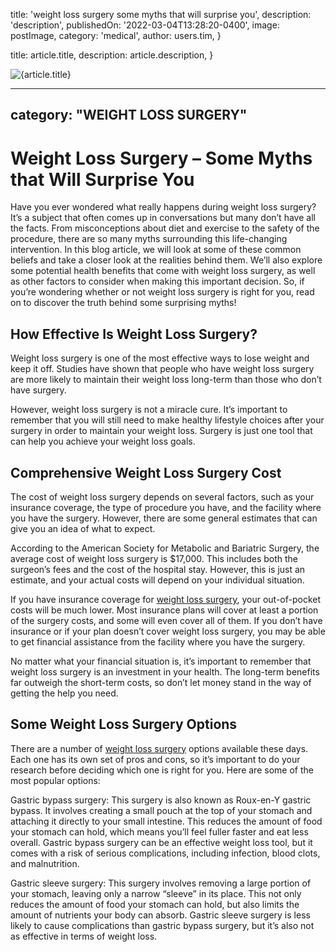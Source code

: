 
  title: 'weight loss surgery some myths that will surprise you',
  description: 'description',
  publishedOn: '2022-03-04T13:28:20-0400',
  image: postImage,
  category: 'medical',
  author: users.tim,
}

  title: article.title,
  description: article.description,
}


<Image src={postImage} alt={article.title} />

---
category: "WEIGHT LOSS SURGERY"
---

# Weight Loss Surgery – Some Myths that Will Surprise You

Have you ever wondered what really happens during weight loss surgery? It’s a subject that often comes up in conversations but many don’t have all the facts. From misconceptions about diet and exercise to the safety of the procedure, there are so many myths surrounding this life-changing intervention. In this blog article, we will look at some of these common beliefs and take a closer look at the realities behind them. We’ll also explore some potential health benefits that come with weight loss surgery, as well as other factors to consider when making this important decision. So, if you’re wondering whether or not weight loss surgery is right for you, read on to discover the truth behind some surprising myths!

## How Effective Is Weight Loss Surgery?

Weight loss surgery is one of the most effective ways to lose weight and keep it off. Studies have shown that people who have weight loss surgery are more likely to maintain their weight loss long-term than those who don’t have surgery.

However, weight loss surgery is not a miracle cure. It’s important to remember that you will still need to make healthy lifestyle choices after your surgery in order to maintain your weight loss. Surgery is just one tool that can help you achieve your weight loss goals.

## Comprehensive Weight Loss Surgery Cost

The cost of weight loss surgery depends on several factors, such as your insurance coverage, the type of procedure you have, and the facility where you have the surgery. However, there are some general estimates that can give you an idea of what to expect.

According to the American Society for Metabolic and Bariatric Surgery, the average cost of weight loss surgery is $17,000. This includes both the surgeon’s fees and the cost of the hospital stay. However, this is just an estimate, and your actual costs will depend on your individual situation.

If you have insurance coverage for [weight loss surgery](https://tlc.com.au/achieve-your-ideal-weight-with-weight-loss-surgery/), your out-of-pocket costs will be much lower. Most insurance plans will cover at least a portion of the surgery costs, and some will even cover all of them. If you don’t have insurance or if your plan doesn’t cover weight loss surgery, you may be able to get financial assistance from the facility where you have the surgery.

No matter what your financial situation is, it’s important to remember that weight loss surgery is an investment in your health. The long-term benefits far outweigh the short-term costs, so don’t let money stand in the way of getting the help you need.

## Some Weight Loss Surgery Options

There are a number of [weight loss surgery](https://tlc.com.au/getting-ready-for-weight-loss-surgery/) options available these days. Each one has its own set of pros and cons, so it’s important to do your research before deciding which one is right for you. Here are some of the most popular options:

Gastric bypass surgery: This surgery is also known as Roux-en-Y gastric bypass. It involves creating a small pouch at the top of your stomach and attaching it directly to your small intestine. This reduces the amount of food your stomach can hold, which means you’ll feel fuller faster and eat less overall. Gastric bypass surgery can be an effective weight loss tool, but it comes with a risk of serious complications, including infection, blood clots, and malnutrition.

Gastric sleeve surgery: This surgery involves removing a large portion of your stomach, leaving only a narrow “sleeve” in its place. This not only reduces the amount of food your stomach can hold, but also limits the amount of nutrients your body can absorb. Gastric sleeve surgery is less likely to cause complications than gastric bypass surgery, but it’s also not as effective in terms of weight loss.
